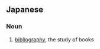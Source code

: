 {{also|目錄學}}
==Japanese==
{{ja-kanjitab|もく|ろく|がく|yomi=o}}

===Noun===
{{ja-noun|もくろくがく}}

# [[bibliography]], the study of books